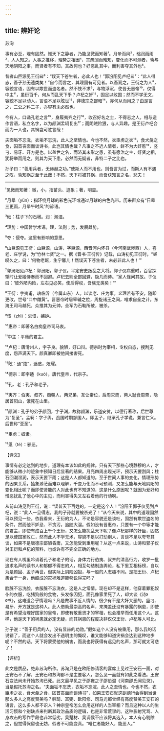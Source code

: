 ```yaml
---
---
---
```

title: 辨奸论
---




苏洵

事有必至，理有固然。惟天下之静者，乃能见微而知著¹。月晕而风²，础润而雨³，人人知之。人事之推移，理势之相因⁴，其疏阔而难知，变化而不可测者，孰与天地阴阳之事，而贤者有不知，其故何也？好恶乱其中，而利害夺其外也⁵。

昔者山巨源见王衍曰⁶：“误天下苍生者，必此人也！”郭汾阳见卢杞曰⁷：“此人得志，吾子孙无遗类矣！”自今而言之，其理固有可见者。以吾观之，王衍之为人⁸，容貌言语，固有以欺世而盗名者。然不忮不求⁹，与物浮沉，使晋无惠帝¹⁰，仅得中主¹¹，虽衍百千，何从而乱天下乎？卢杞之奸¹²，固足以败国；然而不学无文，容貌不足以动人，言语不足以眩世¹³，非德宗之鄙暗¹⁴，亦何从而用之？由是言之，二公之料二子，亦容有未必然也。

今有人，口诵孔老之言¹⁵，身履夷齐之行¹⁶，收召好名之士，不得志之人，相与造作言语，私立名字，以为颜渊孟轲复出¹⁷；而阴贼险狠，与人异趣，是王衍卢杞合而为一人也，其祸岂可胜言哉！

夫面垢不忘洗，衣垢不忘浣，此人之至情也。今也不然，衣臣虏之衣¹⁸，食犬彘之食，囚首丧面而谈诗书，此岂其情也哉？凡事之不近人情者，鲜不为大奸慝¹⁹，竖刁、易牙、开方是也。以盖世之名，而济其未形之患，虽有愿治之主，好贤之相，犹将举而用之，则其为天下患，必然而无疑者，非特二子之比也。

孙子曰：“善用兵者，无赫赫之功。”使斯人而不用也，则吾言为过，而斯人有不遇之叹，孰知祸之至于此哉！不然，天下将被其祸，而吾获知言之名，悲夫！



***



¹见微而知著：微，小，指苗头、迹象；著，明显。

²月晕（yün）：指环绕月球的彩色光环或通过月球的白色光带。历来群众有“日晕三更雨，月晕午时风”的谚语。

³础：柱子下的石墩。润：潮湿。

⁴理势：中国哲学术语。理，法则；势，发展趋势。

⁵夺：侵夺。这里有影响的意思。

⁶山巨源见王衍：山巨源，山涛，字巨源，西晋河内怀县（今河南武陟西）人，喜老、庄学说，为“竹林七贤”之一。据《晋书·王衍传》记载，山涛初见王衍时，“嗟叹久之，曰：‘何物老妪，生宁馨儿！然误天下苍生者，未必非此人也！’”

⁷郭汾阳见卢杞：郭汾阳，郭子仪，平定安史叛乱之大将。郭子仪病重时，百官探望时让爱姬侍奉而不回避。卢杞去则全部回避，隐几而待。“家人怪问其故。子仪曰：‘彼外陋内险，左右见必笑，使后得权，吾族无类矣！’”

⁸王衍：字夷甫，琅临沂（今属山东）人。以谈老、庄为事，义理若有不安，随即更改，世号“口中雌黄”。晋惠帝时居宰辅之位，周旋诸王之间，唯求自全之计。东海王司马越死，众推其为元帅，全军为石勒所破，被杀。

⁹忮（zhì）：忌恨，嫉妒。

¹⁰惠帝：即著名白痴皇帝司马衷。

¹¹中主：平庸的君主。

¹²卢杞：唐滑州人，字子良。貌陋，好口辩。德宗时为宰相，专权自恣，搜刮无度，怨声满天下。颜真卿即被他间接害死。

¹³眩：通“炫”，迷惑，炫耀。

¹⁴德宗：即李适（kuò），唐代皇帝，代宗子。

¹⁵孔、老：孔子和老子。

¹⁶夷齐：伯夷、叔齐，商朝人，两兄弟，互让帝位，后周灭商，两人耻食周粟，隐居首阳山，饿死在山里。

¹⁷颜渊：孔子的弟子颜回，字子渊，故称颜渊，乐道安贫，以德行著称，后世尊为“复圣”。孟轲：字子舆，战国时期邹国人。即孟子，继承孔子学说，兼言仁义。后世称“亚圣”。

¹⁸臣虏：奴隶。

¹⁹慝（tè）：邪恶。

【译文】

事情有必定达到的地步，道理有本该如此的规律。只有天下那些心境静穆的人，才能够从微小的迹象中预知日后显著的结果。月亮四周出现光环，预示天要刮风；柱石回潮湿润，表示天要下雨；这是人人都知道的。至于世间人事的变化，情理形势的因果关系，抽象渺茫而难以理解，千变万化而不可预测，又怎么能与天地阴阳的变化相比呢？而即使贤能的人对此也有不知道的，这是什么原因呢？就因为爱好和憎恶扰乱了他心中的主见，而利害得失又左右着他的行动啊。

从前山涛见到王衍，说：“误普天下百姓的，一定是这个人！”汾阳王郭子仪见到卢杞，说：“此人一旦得志，我的子孙就要被杀光了！”从今天来说，其中的道理固然可以预见一些。依我看来，王衍的为人，不论是容貌还是谈吐，固然有欺世盗名的条件，然而他不妒忌、不贪污，追随大溜。假如没有晋惠帝，只要有一个中等才能的君主，即使有成百上千个王衍，又怎么能扰乱天下呢？像卢杞那样的奸臣，固然足以使国家败亡，然而此人不学无术，容貌不足以打动别人，言谈不足以夸夸其谈，如果不是唐德宗鄙陋昏庸，又怎能受到重用呢？从这一点来说，山涛和郭子仪对王衍和卢杞的预料，也或许有不完全正确的地方。

现在有人嘴里吟诵着孔子和老子的话，身体力行伯夷、叔齐的清高行为，收罗一批追求名声的读书人和郁郁不得志的人，相互勾结制造舆论，私下里互相标榜，自以为是颜回、孟子再世，但实际上阴险凶狠，与一般的人志趣不同。是把王衍、卢杞集合于一身，他酿成的灾祸难道能够说得完吗？

脸脏不忘洗脸，衣服脏不忘洗衣，这是人之常情。现在却不是这样，他穿着罪犯奴仆的衣服，吃猪狗般的食物，头发像囚犯，面孔像家里死了人，却大谈《诗》《书》，这难道合乎情理吗？凡是做事不近人情的，很少有不是大奸大恶的，竖刁、易牙、开方就是这种人。此人借助最崇高的名声，来掩盖还没有暴露的祸患，即使是有希望治理好国家的皇帝，即使有敬重贤才的宰相，也会推举而任用这个人。这样，他是天下的祸患就必定无疑，而其祸患的程度决非仅仅王衍、卢杞等人可比。

孙子说：“善于用兵的人，没有显赫的功勋。”假如这个人没有被重用，那么我的话说错了，而这个人就会发出不遇明主的慨叹，谁又能够知道灾祸会达到这种地步呢？不然的话，天下将蒙受他的祸害，而我也将获得有远见的名声，那可就太可悲了！

【评析】

此文是赝品，绝非苏洵所作。苏洵只是在欧阳修请客的宴席上见过王安石一面，对王安石不了解，王安石和苏洵都不是主要客人，怎么见一面就有如此之看法。王安石变法尚未开始苏洵已死。此文最早见之于邵雍之子邵伯温《河南邵氏闻见录》，当是假托苏洵之名。“夫面垢不忘洗，衣垢不忘浣，此人之至情也。今也不然，衣臣虏之衣，食犬彘之食，囚首丧面而谈诗书”，如果王安石就这副德行会得到当世那么多人之高度赞美吗？韩琦、富弼、欧阳修、司马光都曾经有高度赞美王安石的语言，这么多人都不识人？神宗皇帝怎么会用这样的人当宰相？而且这种以人的生活习惯和个别缺点来判断其政治品质的逻辑，也是非常荒谬的。这种影射咒骂、人身攻击的写作手段也非常低劣。吴楚材、吴调侯不应该将其选入，本人有心剔除之，但觉得保留也无妨，假者不可能变真。“唯仁者能好人，能恶人。”